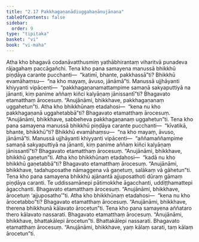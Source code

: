 ```yaml
---
title: "2.17 Pakkhagaṇanādiuggahaṇānujānana"
tableOfContents: false
sidebar:
  order: 9
type: "tipitaka"
basket: "vi"
book: "vi-maha"
---
```



<DynamicBreadcrumb />

<Division number="156" book="vi-maha" bookNo="3" page="157">

<Paragraph number="653" book="vi-maha">
Atha kho bhagavā codanāvatthusmiṃ yathābhirantaṃ viharitvā punadeva rājagahaṃ paccāgañchi.
</Paragraph>

<Paragraph number="654" book="vi-maha">
Tena kho pana samayena manussā bhikkhū piṇḍāya carante pucchanti—  “katimī, bhante, pakkhassā”ti? Bhikkhū evamāhaṃsu—  “na kho mayaṃ, āvuso, jānāmā”ti. Manussā ujjhāyanti khiyyanti vipācenti—  “pakkhagaṇanamattampime samaṇā sakyaputtiyā na jānanti, kiṃ panime aññaṃ kiñci kalyāṇaṃ jānissantī”ti? Bhagavato etamatthaṃ ārocesuṃ. “Anujānāmi, bhikkhave, pakkhagaṇanaṃ uggahetun”ti. Atha kho bhikkhūnaṃ etadahosi—  “kena nu kho pakkhagaṇanā uggahetabbā”ti? Bhagavato etamatthaṃ ārocesuṃ. “Anujānāmi, bhikkhave, sabbeheva pakkhagaṇanaṃ uggahetun”ti.
</Paragraph>

</Division>
<Division number="157" book="vi-maha" bookNo="3" page="157">

<Paragraph number="655" book="vi-maha">
Tena kho pana samayena manussā bhikkhū piṇḍāya carante pucchanti—  “kīvatikā, bhante, bhikkhū”ti? Bhikkhū evamāhaṃsu—  “na kho mayaṃ, āvuso, jānāmā”ti. Manussā ujjhāyanti khiyyanti vipācenti—  “aññamaññampime samaṇā sakyaputtiyā na jānanti, kiṃ panime aññaṃ kiñci kalyāṇaṃ jānissantī”ti? Bhagavato etamatthaṃ ārocesuṃ. “Anujānāmi, bhikkhave, bhikkhū gaṇetun”ti.
</Paragraph>

<Paragraph number="656" book="vi-maha">
Atha kho bhikkhūnaṃ etadahosi—  “kadā nu kho bhikkhū gaṇetabbā”ti? Bhagavato etamatthaṃ ārocesuṃ. “Anujānāmi, bhikkhave, tadahuposathe nāmaggena vā gaṇetuṃ, salākaṃ vā gāhetun”ti.
</Paragraph>

</Division>
<Division number="158" book="vi-maha" bookNo="3" page="158">

<Paragraph number="657" book="vi-maha">
Tena kho pana samayena bhikkhū ajānantā ajjuposathoti dūraṃ gāmaṃ piṇḍāya caranti. Te uddissamānepi pātimokkhe āgacchanti, uddiṭṭhamattepi āgacchanti. Bhagavato etamatthaṃ ārocesuṃ. “Anujānāmi, bhikkhave, ārocetuṃ ‘ajjuposatho’”ti.
</Paragraph>

<Paragraph number="658" book="vi-maha">
Atha kho bhikkhūnaṃ etadahosi—  “kena nu kho ārocetabbo”ti? Bhagavato etamatthaṃ ārocesuṃ. “Anujānāmi, bhikkhave, therena bhikkhunā kālavato ārocetun”ti.
</Paragraph>

<Paragraph number="659" book="vi-maha">
Tena kho pana samayena aññataro thero kālavato nassarati. Bhagavato etamatthaṃ ārocesuṃ. “Anujānāmi, bhikkhave, bhattakālepi ārocetun”ti.
</Paragraph>

<Paragraph number="660" book="vi-maha">
Bhattakālepi nassarati. Bhagavato etamatthaṃ ārocesuṃ. “Anujānāmi, bhikkhave, yaṃ kālaṃ sarati, taṃ kālaṃ ārocetun”ti.
</Paragraph>
</Division>